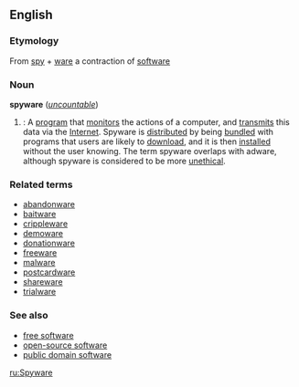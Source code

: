 {{wikipedia}}
==English==

===Etymology===
From [[spy]] + [[ware]] a contraction of [[software]]

===Noun===
'''spyware''' (''[[uncountable]]'')

#{{cattag|computing}}: A [[program]] that [[monitor]]s the actions of a computer, and [[transmit]]s this data via the [[Internet]]. Spyware is [[distribute]]d by being [[bundle]]d with programs that users are likely to [[download]], and it is then [[install]]ed without the user knowing. The term spyware overlaps with adware, although spyware is considered to be more [[unethical]].

===Related terms===
*[[abandonware]]
*[[baitware]]
*[[crippleware]]
*[[demoware]]
*[[donationware]]
*[[freeware]]
*[[malware]]
*[[postcardware]]
*[[shareware]]
*[[trialware]]

===See also===
*[[free software]]
*[[open-source software]]
*[[public domain software]]

[[ru:Spyware]]
